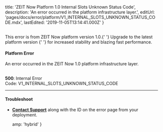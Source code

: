 
  title: 'ZEIT Now Platform 1.0 Internal Slots Unknown Status Code',
  description: 'An error occurred in the platform infrastructure layer.',
  editUrl:
    'pages/docs/error/platform/V1_INTERNAL_SLOTS_UNKNOWN_STATUS_CODE.mdx',
  lastEdited: '2019-11-05T13:14:41.000Z'
}

<br />

<Note type="warning">
  This error is from ZEIT Now platform version 1.0.{' '}
  <Link href="https://zeit.co/guides/migrate-to-zeit-now">
    Upgrade to the latest platform version
  </Link>{' '}
  for increased stability and blazing fast performance.
</Note>

#### Platform Error

An error occurred in the ZEIT Now 1.0 platform infrastructure layer.

<br />

<Note label={false}>
  <b>500</b>: Internal Error
  <br />
  Code: <InlineCode>V1_INTERNAL_SLOTS_UNKNOWN_STATUS_CODE</InlineCode>
</Note>

---

#### Troubleshoot

- **[Contact Support](mailto:support@zeit.co)** along with the ID on the error page from your deployment.


  amp: 'hybrid'
}
